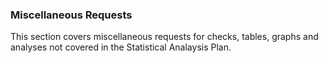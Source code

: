 ### Miscellaneous Requests

This section covers miscellaneous requests for checks, tables, graphs and analyses not covered in the Statistical Analaysis Plan.
